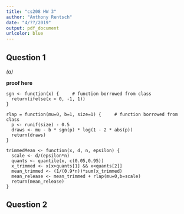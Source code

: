 ```yaml
---
title: "cs208 HW 3"
author: "Anthony Rentsch"
date: "4/??/2019"
output: pdf_document
urlcolor: blue
---
```



## Question 1

*(a)* 

**proof here**

```
sgn <- function(x) {     # function borrowed from class
  return(ifelse(x < 0, -1, 1))
}

rlap = function(mu=0, b=1, size=1) {     # function borrowed from class
  p <- runif(size) - 0.5
  draws <- mu - b * sgn(p) * log(1 - 2 * abs(p))
  return(draws)
}

trimmedMean <- function(x, d, n, epsilon) {
  scale <- d/(epsilon*n)
  quants <- quantile(x, c(0.05,0.95))
  x_trimmed <- x[x>quants[1] && x<quants[2]]
  mean_trimmed <- (1/(0.9*n))*sum(x_trimmed)
  mean_release <- mean_trimmed + rlap(mu=0,b=scale)
  return(mean_release)
}
```

## Question 2